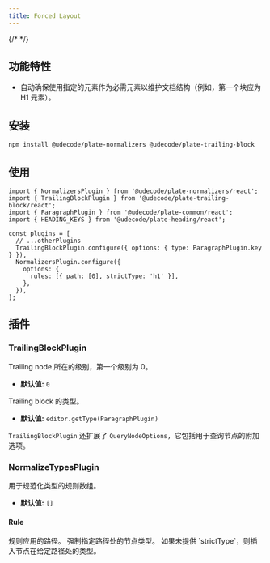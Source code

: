 ```yaml
---
title: Forced Layout
---
```


{/* <ComponentPreview name="forced-layout-demo" /> */}

<PackageInfo>

## 功能特性

- 自动确保使用指定的元素作为必需元素以维护文档结构（例如，第一个块应为 H1 元素）。

</PackageInfo>

## 安装

```bash
npm install @udecode/plate-normalizers @udecode/plate-trailing-block
```

## 使用

```tsx
import { NormalizersPlugin } from '@udecode/plate-normalizers/react';
import { TrailingBlockPlugin } from '@udecode/plate-trailing-block/react';
import { ParagraphPlugin } from '@udecode/plate-common/react';
import { HEADING_KEYS } from '@udecode/plate-heading/react';

const plugins = [
  // ...otherPlugins
  TrailingBlockPlugin.configure({ options: { type: ParagraphPlugin.key } }),
  NormalizersPlugin.configure({
    options: {
      rules: [{ path: [0], strictType: 'h1' }],
    },
  }),
];
```

## 插件

### TrailingBlockPlugin

<APIOptions>
<APIItem name="level" type="number" optional>
Trailing node 所在的级别，第一个级别为 0。

- **默认值:** `0`
</APIItem>

<APIItem name="type" type="string" optional>
Trailing block 的类型。

- **默认值:** `editor.getType(ParagraphPlugin)`
</APIItem>
</APIOptions>

`TrailingBlockPlugin` 还扩展了 `QueryNodeOptions`，它包括用于查询节点的附加选项。

### NormalizeTypesPlugin

<APIOptions>
<APIItem name="rules" type="Rule[]" optional>
用于规范化类型的规则数组。

- **默认值:** `[]`
</APIItem>
</APIOptions>

#### Rule

<APIAttributes>
<APIItem name="path" type="Path">
规则应用的路径。
</APIItem>

<APIItem name="strictType" type="string" optional>
强制指定路径处的节点类型。
</APIItem>

<APIItem name="type" type="string" optional>
如果未提供 `strictType`，则插入节点在给定路径处的类型。
</APIItem>
</APIAttributes>